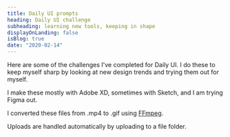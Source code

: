 ```yaml
---
title: Daily UI prompts
heading: Daily UI challenge
subheading: learning new tools, keeping in shape
displayOnLanding: false
isBlog: true
date: "2020-02-14"
---
```


Here are some of the challenges I've completed for Daily UI. I do these to keep myself sharp by looking at new design trends and trying them out for myself.

I make these mostly with Adobe XD, sometimes with Sketch, and I am trying Figma out.

I converted these files from .mp4 to .gif using [FFmpeg](https://ffmpeg.org/).

Uploads are handled automatically by uploading to a file folder.

<GifGrid />